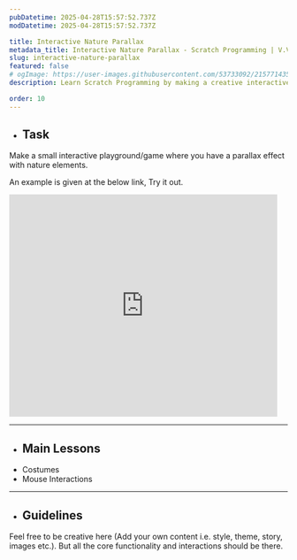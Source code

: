 ```yaml
---
pubDatetime: 2025-04-28T15:57:52.737Z
modDatetime: 2025-04-28T15:57:52.737Z

title: Interactive Nature Parallax
metadata_title: Interactive Nature Parallax - Scratch Programming | V.Vidhya
slug: interactive-nature-parallax
featured: false
# ogImage: https://user-images.githubusercontent.com/53733092/215771435-25408246-2309-4f8b-a781-1f3d93bdf0ec.png
description: Learn Scratch Programming by making a creative interactive digital art.

order: 10
---
```



- ## Task

Make a small interactive playground/game where you have a parallax effect with nature elements.

An example is given at the below link, Try it out.

<LinkMd href="https://scratch.mit.edu/projects/1144054466" title="Scratch Project Link" />

<div class="scratch-project-preview-container">
    <iframe src="https://scratch.mit.edu/projects/1144054466/embed" allowtransparency="true" width="485" height="402" frameborder="0" scrolling="no" allowfullscreen></iframe>
</div>

---

- ## Main Lessons

<ul class="dash-ul">
    <li>Costumes</li>
    <li>Mouse Interactions</li>
</ul>

---

- ## Guidelines

Feel free to be creative here (Add your own content i.e. style, theme, story, images etc.). But all the core functionality and interactions should be there.